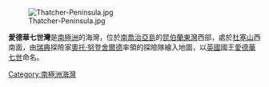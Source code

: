 [[Image:Thatcher-Peninsula.jpg|thumb]]

'''愛德華七世灣'''是[[南極洲|南極洲]]的海灣，位於[[南喬治亞島|南喬治亞島]]的[[昆伯蘭東灣|昆伯蘭東灣]]西部，處於[[杜塞山|杜塞山]]西南面，由[[瑞典|瑞典]]探險家[[奧托·努登舍爾德|奧托·努登舍爾德]]率領的探險隊繪入地圖，以[[英國|英國]]國王[[愛德華七世|愛德華七世]]命名。

{{coord|54|17|S|36|30|W|source:GNIS|display=title}}

{{Antarctica-geo-stub}}
[[Category:南極洲海灣|Category:南極洲海灣]]